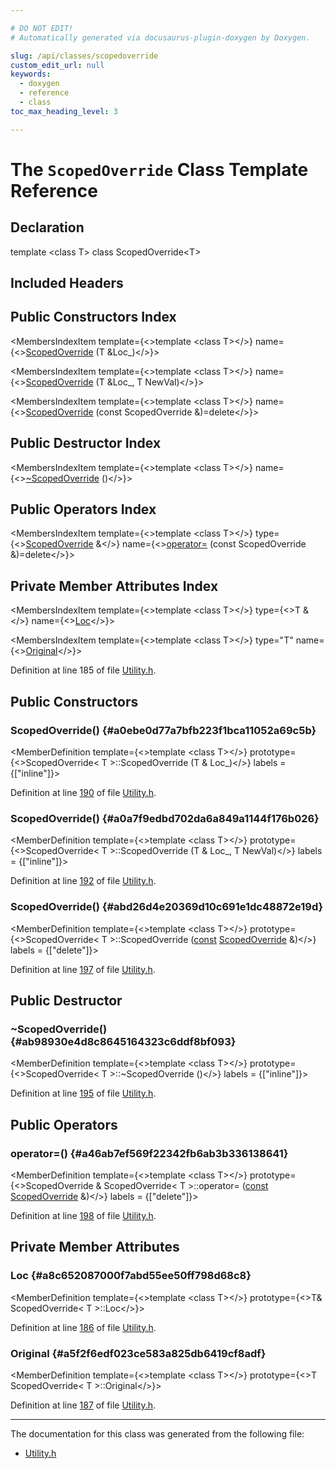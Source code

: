 ```yaml
---

# DO NOT EDIT!
# Automatically generated via docusaurus-plugin-doxygen by Doxygen.

slug: /api/classes/scopedoverride
custom_edit_url: null
keywords:
  - doxygen
  - reference
  - class
toc_max_heading_level: 3

---
```





# The `ScopedOverride` Class Template Reference

<DoxygenPage pluginConfig={pluginConfig}>



## Declaration

<CodeBlock>template &lt;class T&gt;
class ScopedOverride&lt;T&gt;</CodeBlock>

## Included Headers

<IncludesList>
<IncludesListItem
  filePath="llvm/Demangle/Utility.h"
  permalink="/docs/api/files/include/include/llvm/include/llvm/demangle/utility-h"
  isLocal="true" />
</IncludesList>

## Public Constructors Index

<MembersIndex>

<MembersIndexItem
  template={<>template &lt;class T&gt;</>}
  name={<><a href="#a0ebe0d77a7bfb223f1bca11052a69c5b">ScopedOverride</a> (T &amp;Loc&#95;)</>}>
</MembersIndexItem>

<MembersIndexItem
  template={<>template &lt;class T&gt;</>}
  name={<><a href="#a0a7f9edbd702da6a849a1144f176b026">ScopedOverride</a> (T &amp;Loc&#95;, T NewVal)</>}>
</MembersIndexItem>

<MembersIndexItem
  template={<>template &lt;class T&gt;</>}
  name={<><a href="#abd26d4e20369d10c691e1dc48872e19d">ScopedOverride</a> (const ScopedOverride &amp;)=delete</>}>
</MembersIndexItem>

</MembersIndex>

## Public Destructor Index

<MembersIndex>

<MembersIndexItem
  template={<>template &lt;class T&gt;</>}
  name={<><a href="#ab98930e4d8c8645164323c6ddf8bf093">~ScopedOverride</a> ()</>}>
</MembersIndexItem>

</MembersIndex>

## Public Operators Index

<MembersIndex>

<MembersIndexItem
  template={<>template &lt;class T&gt;</>}
  type={<><a href="/docs/api/classes/scopedoverride">ScopedOverride</a> &amp;</>}
  name={<><a href="#a46ab7ef569f22342fb6ab3b336138641">operator=</a> (const ScopedOverride &amp;)=delete</>}>
</MembersIndexItem>

</MembersIndex>

## Private Member Attributes Index

<MembersIndex>

<MembersIndexItem
  template={<>template &lt;class T&gt;</>}
  type={<>T &amp;</>}
  name={<><a href="#a8c652087000f7abd55ee50ff798d68c8">Loc</a></>}>
</MembersIndexItem>

<MembersIndexItem
  template={<>template &lt;class T&gt;</>}
  type="T"
  name={<><a href="#a5f2f6edf023ce583a825db6419cf8adf">Original</a></>}>
</MembersIndexItem>

</MembersIndex>


Definition at line 185 of file <a href="/docs/api/files/include/include/llvm/include/llvm/demangle/utility-h">Utility.h</a>.

<SectionDefinition>

## Public Constructors

### ScopedOverride() {#a0ebe0d77a7bfb223f1bca11052a69c5b}

<MemberDefinition
  template={<>template &lt;class T&gt;</>}
  prototype={<>ScopedOverride&lt; T &gt;::ScopedOverride (T &amp; Loc_)</>}
  labels = {["inline"]}>

Definition at line <a href="/docs/api/files/include/include/llvm/include/llvm/demangle/utility-h/#l00190">190</a> of file <a href="/docs/api/files/include/include/llvm/include/llvm/demangle/utility-h">Utility.h</a>.
</MemberDefinition>

### ScopedOverride() {#a0a7f9edbd702da6a849a1144f176b026}

<MemberDefinition
  template={<>template &lt;class T&gt;</>}
  prototype={<>ScopedOverride&lt; T &gt;::ScopedOverride (T &amp; Loc_, T NewVal)</>}
  labels = {["inline"]}>

Definition at line <a href="/docs/api/files/include/include/llvm/include/llvm/demangle/utility-h/#l00192">192</a> of file <a href="/docs/api/files/include/include/llvm/include/llvm/demangle/utility-h">Utility.h</a>.
</MemberDefinition>

### ScopedOverride() {#abd26d4e20369d10c691e1dc48872e19d}

<MemberDefinition
  template={<>template &lt;class T&gt;</>}
  prototype={<>ScopedOverride&lt; T &gt;::ScopedOverride (<a href="/docs/api/files/lib/lib/target/lib/target/aarch64/aarch64promoteconstant-cpp/#a90f8350fecae261c25be85d38b451bff">const</a> <a href="/docs/api/classes/scopedoverride">ScopedOverride</a> &amp;)</>}
  labels = {["delete"]}>

Definition at line <a href="/docs/api/files/include/include/llvm/include/llvm/demangle/utility-h/#l00197">197</a> of file <a href="/docs/api/files/include/include/llvm/include/llvm/demangle/utility-h">Utility.h</a>.
</MemberDefinition>

</SectionDefinition>

<SectionDefinition>

## Public Destructor

### ~ScopedOverride() {#ab98930e4d8c8645164323c6ddf8bf093}

<MemberDefinition
  template={<>template &lt;class T&gt;</>}
  prototype={<>ScopedOverride&lt; T &gt;::~ScopedOverride ()</>}
  labels = {["inline"]}>

Definition at line <a href="/docs/api/files/include/include/llvm/include/llvm/demangle/utility-h/#l00195">195</a> of file <a href="/docs/api/files/include/include/llvm/include/llvm/demangle/utility-h">Utility.h</a>.
</MemberDefinition>

</SectionDefinition>

<SectionDefinition>

## Public Operators

### operator=() {#a46ab7ef569f22342fb6ab3b336138641}

<MemberDefinition
  template={<>template &lt;class T&gt;</>}
  prototype={<>ScopedOverride &amp; ScopedOverride&lt; T &gt;::operator= (<a href="/docs/api/files/lib/lib/target/lib/target/aarch64/aarch64promoteconstant-cpp/#a90f8350fecae261c25be85d38b451bff">const</a> <a href="/docs/api/classes/scopedoverride">ScopedOverride</a> &amp;)</>}
  labels = {["delete"]}>

Definition at line <a href="/docs/api/files/include/include/llvm/include/llvm/demangle/utility-h/#l00198">198</a> of file <a href="/docs/api/files/include/include/llvm/include/llvm/demangle/utility-h">Utility.h</a>.
</MemberDefinition>

</SectionDefinition>

<SectionDefinition>

## Private Member Attributes

### Loc {#a8c652087000f7abd55ee50ff798d68c8}

<MemberDefinition
  template={<>template &lt;class T&gt;</>}
  prototype={<>T&amp; ScopedOverride&lt; T &gt;::Loc</>}>

Definition at line <a href="/docs/api/files/include/include/llvm/include/llvm/demangle/utility-h/#l00186">186</a> of file <a href="/docs/api/files/include/include/llvm/include/llvm/demangle/utility-h">Utility.h</a>.
</MemberDefinition>

### Original {#a5f2f6edf023ce583a825db6419cf8adf}

<MemberDefinition
  template={<>template &lt;class T&gt;</>}
  prototype={<>T ScopedOverride&lt; T &gt;::Original</>}>

Definition at line <a href="/docs/api/files/include/include/llvm/include/llvm/demangle/utility-h/#l00187">187</a> of file <a href="/docs/api/files/include/include/llvm/include/llvm/demangle/utility-h">Utility.h</a>.
</MemberDefinition>

</SectionDefinition>

<hr/>

The documentation for this class was generated from the following file:

<ul>
<li><a href="/docs/api/files/include/include/llvm/include/llvm/demangle/utility-h">Utility.h</a></li>
</ul>

</DoxygenPage>
